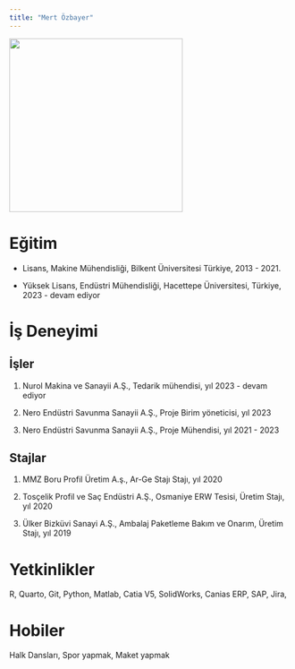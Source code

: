 ```yaml
---
title: "Mert Özbayer"
---
```


![](/assets/images/mert.ozbayer_picture.jpg){fig-align="left" width="310"}

# Eğitim

-   Lisans, Makine Mühendisliği, Bilkent Üniversitesi Türkiye, 2013 - 2021.

-   Yüksek Lisans, Endüstri Mühendisliği, Hacettepe Üniversitesi, Türkiye, 2023 - devam ediyor

# İş Deneyimi

## İşler

1.  Nurol Makina ve Sanayii A.Ş., Tedarik mühendisi, yıl 2023 - devam ediyor

2.  Nero Endüstri Savunma Sanayii A.Ş., Proje Birim yöneticisi, yıl 2023

3.  Nero Endüstri Savunma Sanayii A.Ş., Proje Mühendisi, yıl 2021 - 2023

## Stajlar

1.  MMZ Boru Profil Üretim A.ş., Ar-Ge Stajı Stajı, yıl 2020

2.  Tosçelik Profil ve Saç Endüstri A.Ş., Osmaniye ERW Tesisi, Üretim Stajı, yıl 2020

3.  Ülker Bizküvi Sanayi A.Ş., Ambalaj Paketleme Bakım ve Onarım, Üretim Stajı, yıl 2019 

# Yetkinlikler

R, Quarto, Git, Python, Matlab, Catia V5, SolidWorks, Canias ERP, SAP, Jira, 

# Hobiler

Halk Dansları, Spor yapmak, Maket yapmak

